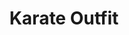 ---
title: "Karate Outfit"
meta_title: "Karate Outfit craft"
description: "Craft de Karate Outfit"
rank: "d"
draft: false
name: "Karate Outfit"
recipe_img: "https://wiki.pokexgames.com/images/e/e8/KarateOutfit.png"
level: 37
craft_time: 18000
result: 1
value_npc: 1
ingredients:
  - name: "Cloth"
    quantity: 10
    item_img: "https://wiki.pokexgames.com/images/5/51/Cloth.png"
    value_npc: 1
  - name: "Wrestling Mask"
    quantity: 1
    item_img: "https://wiki.pokexgames.com/images/b/b8/Wrestling_Mask.png"
    value_npc: 1
  - name: "Green Belt Karate Kimono"
    quantity: 1
    item_img: "https://wiki.pokexgames.com/images/2/29/Green_Belt_Karate_Kimono.png"
    value_npc: 1
  - name: "Onix Tail"
    quantity: 30
    item_img: "https://wiki.pokexgames.com/images/7/78/Onix_Tail.png"
    value_npc: 1
  - name: "Steelix Tail"
    quantity: 4
    item_img: "https://wiki.pokexgames.com/images/5/5c/Steelix_Tail.png"
    value_npc: 1
  - name: "Big Hands"
    quantity: 20
    item_img: "https://wiki.pokexgames.com/images/9/9f/Big_Hands.png"
    value_npc: 1
  - name: "Refined Style Point"
    quantity: 200
    item_img: "https://wiki.pokexgames.com/images/6/6b/Refined_style_point.png"
    value_npc: 1
---